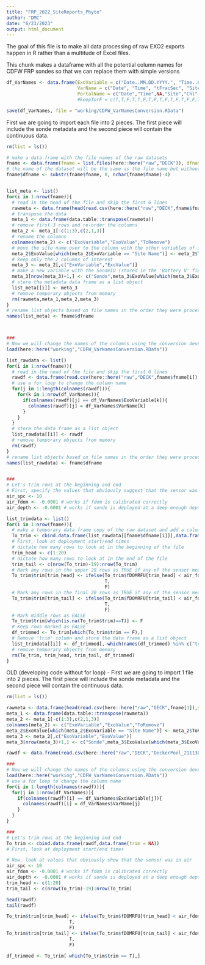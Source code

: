 ```yaml
---
title: "FRP_2022_SiteReports_Phyto"
author: "DMC"
date: "6/23/2023"
output: html_document
---
```


The goal of this file is to make all data processing of raw EXO2 exports happen in R rather than a multitude of Excel files.


This chunk makes a dataframe with all the potential column names for CDFW FRP sondes so that we can replace them with simple versions
```r
df_VarNames <- data.frame(ExoVariable = c("Date..MM.DD.YYYY.", "Time..HH.mm.ss.", "Time..Fract..Sec.", "Site.Name", "Chlorophyll.RFU", "Cond.µS.cm", "Depth.m", "fDOM.QSU", "fDOM.RFU", "nLF.Cond.µS.cm", "ODO...sat", "ODO...CB", "ODO.mg.L", "Pressure.psi.a", "Sal.psu", "SpCond.µS.cm", "TAL.PC.RFU", "TDS.mg.L", "Turbidity.FNU", "TSS.mg.L", "Wiper.Position.volt", "Temp..C", "Vertical.Position.m", "Battery.V", "Cable.Pwr.V"),
                          VarName = c("Date", "Time", "tFracSec", "Site", "ChlRFU","Cond", "Depthm", "fDOMQSU", "fDOMRFU", "nCond", "DOsat", "DOcb", "DOmgL", "PressurePSI", "SalPSU", "SPC", "PCRFU", "TDSmgL", "Turb", "TSSmgL", "WiperPos", "TempC", "VertPositionm", "Battery", "CablePwr"),
                          PortalName = c("Date","Time",NA,"Site","Chl",NA,"Depth",NA,"fDOM",NA,"DOsat",NA,"DOconc",NA,NA,"SPC","PC",NA,"Turb",NA,NA,"TempC",NA,"Battery",NA))#,
                          #keepTorF = c(T,T,F,T,T,F,T,F,T,F,T,F,T,F,F,T,T,F,T,F,T,T,F,T,F))

save(df_VarNames, file = "working/CDFW_VarNamesConversion.RData")
```


First we are going to import each file into 2 pieces. The first piece will include the sonde metadata and the second piece will contain the continuous data.
```r
rm(list = ls())

# make a data frame with the file names of the raw datasets
fname <- data.frame(fname = list.files(here::here("raw","DECK")), dfname = NA)
# the name of the dataset will be the same as the file name but without the appendage
fname$dfname <- substr(fname$fname, 0, nchar(fname$fname)-4)


list_meta <- list()
for(i in 1:nrow(fname)){
  # read in the head of the file and skip the first 6 lines
  rawmeta <- data.frame(head(read.csv(here::here("raw","DECK",fname$fname[i]),skip = 6, fileEncoding = "utf-16")))
  # transpose the data
  meta_1 <- data.frame(data.table::transpose(rawmeta))
  # remove first 3 rows and re-order the columns
  meta_2 <- meta_1[-c(1:3),c(2,1,3)]
  # rename the columns
  colnames(meta_2) <- c("ExoVariable","ExoValue","ToRemove")
  # move the site name over to the column with the other variables of interest
  meta_2$ExoValue[which(meta_2$ExoVariable == "Site Name")] <- meta_2$ToRemove[which(meta_2$ExoVariable == "Site Name")]
  # keep only the 2 columns of interest
  meta_3 <- meta_2[,c("ExoVariable","ExoValue")]
  # make a new variable with the SondeID (stored in the 'Battery V' field)
  meta_3[nrow(meta_3)+1,] <- c("Sonde",meta_3$ExoValue[which(meta_3$ExoVariable == "Battery V")])
  # store the metadata data frame as a list object
  list_meta[[i]] <- meta_3
  # remove temporary objects from memory
  rm(rawmeta,meta_1,meta_2,meta_3)
}
# rename list objects based on file names in the order they were processed
names(list_meta) <- fname$dfname



###
# Now we will change the names of the columns using the conversion developed previously
load(here::here("working","CDFW_VarNamesConversion.RData"))

list_rawdata <- list()
for(i in 1:nrow(fname)){
  # read in the head of the file and skip the first 6 lines
  rawdf <- data.frame(read.csv(here::here("raw","DECK",fname$fname[i]),skip = 9, fileEncoding = "utf-16", header = T))
  # use a for loop to change the column name
  for(j in 1:length(colnames(rawdf))){
    for(k in 1:nrow(df_VarNames)){
      if(colnames(rawdf)[j] == df_VarNames$ExoVariable[k]){
        colnames(rawdf)[j] = df_VarNames$VarName[k]
      }
    }
  }
  # store the data frame as a list object
  list_rawdata[[i]] <- rawdf
  # remove temporary objects from memory
  rm(rawdf)
}
# rename list objects based on file names in the order they were processed
names(list_rawdata) <- fname$dfname


###
# Let's trim rows at the beginning and end
# First, specify the values that obviously suggest that the sensor was in air
air_spc <- 10
air_fdom <- -0.0001 # works if fdom is calibrated correctly
air_depth <- -0.0001 # works if sonde is deployed at a deep enough depth (DECK deployments cut it really close on very low tides)

list_trimdata <- list()
for(i in 1:nrow(fname)){
  # make a temporary data frame copy of the raw dataset and add a column named 'trim'
  To_trim <- cbind.data.frame(list_rawdata[[fname$dfname[i]]],data.frame(trim = NA))
  # First, look at deployment start/end times
  # dictate how many rows to look at in the beginning of the file
  trim_head <- c(1:20)
  # dictate how many rows to look at in the end of the file
  trim_tail <- c(nrow(To_trim)-19):nrow(To_trim)
  # Mark any rows in the upper 20 rows as TRUE if any of the sensor measurements violates the thresholds
  To_trim$trim[trim_head] <- ifelse(To_trim$fDOMRFU[trim_head] < air_fdom | To_trim$SPC[trim_head] < air_spc | To_trim$Depthm[trim_head] < air_depth,
                                    T,
                                    F)
  # Mark any rows in the final 20 rows as TRUE if any of the sensor measurements violates the thresholds
  To_trim$trim[trim_tail] <- ifelse(To_trim$fDOMRFU[trim_tail] < air_fdom | To_trim$SPC[trim_tail] < air_spc | To_trim$Depthm[trim_tail] < air_depth,
                                    T,
                                    F)
  # Mark middle rows as FALSE
  To_trim$trim[which(is.na(To_trim$trim)==T)] <- F
  # Keep rows marked as FALSE
  df_trimmed <- To_trim[which(To_trim$trim == F),]
  # Remove 'trim' column and store the data frame as a list object 
  list_trimdata[[i]] <- df_trimmed[,-which(names(df_trimmed) %in% c("trim"))]
  # remove temporary objects from memory
  rm(To_trim, trim_head, trim_tail, df_trimmed)
}
```

OLD (developing code without for loop) - First we are going to import 1 file into 2 pieces. The first piece will include the sonde metadata and the second piece will contain the continuous data.
```r
rm(list = ls())

rawmeta <- data.frame(head(read.csv(here::here("raw","DECK",fname[1]),skip = 6, fileEncoding = "utf-16")))
meta_1 <- data.frame(data.table::transpose(rawmeta))
meta_2 <- meta_1[-c(1:3),c(2,1,3)]
colnames(meta_2) <- c("ExoVariable","ExoValue","ToRemove")
meta_2$ExoValue[which(meta_2$ExoVariable == "Site Name")] <- meta_2$ToRemove[which(meta_2$ExoVariable == "Site Name")]
meta_3 <- meta_2[,c("ExoVariable","ExoValue")]
meta_3[nrow(meta_3)+1,] <- c("Sonde",meta_3$ExoValue[which(meta_3$ExoVariable == "Battery V")])

rawdf <- data.frame(read.csv(here::here("raw","DECK","DeckerPool_211130to220127.csv"),skip = 9, fileEncoding = "utf-16", header = T))

### 
# Now we will change the names of the columns using the conversion developed previously
load(here::here("working","CDFW_VarNamesConversion.RData"))
# use a for loop to change the column name
for(i in 1:length(colnames(rawdf))){
  for(j in 1:nrow(df_VarNames)){
    if(colnames(rawdf)[i] == df_VarNames$ExoVariable[j]){
      colnames(rawdf)[i] = df_VarNames$VarName[j]
    }
  }
}

###
# Let's trim rows at the beginning and end
To_trim <- cbind.data.frame(rawdf,data.frame(trim = NA))
# First, look at deployment start/end times

# Now, look at values that obviously show that the sensor was in air
air_spc <- 10
air_fdom <- -0.0001 # works if fdom is calibrated correctly
air_depth <- -0.0001 # works if sonde is deployed at a deep enough depth (DECK deployments cut it really close on very low tides)
trim_head <- c(1:20)
trim_tail <- c(nrow(To_trim)-19):nrow(To_trim)

head(rawdf)
tail(rawdf)

To_trim$trim[trim_head] <- ifelse(To_trim$fDOMRFU[trim_head] < air_fdom | To_trim$SPC[trim_head] < air_spc | To_trim$Depthm[trim_head] < air_depth,
                       T,
                       F)
To_trim$trim[trim_tail] <- ifelse(To_trim$fDOMRFU[trim_tail] < air_fdom | To_trim$SPC[trim_tail] < air_spc | To_trim$Depthm[trim_tail] < air_depth,
                       T,
                       F)

df_trimmed <- To_trim[-which(To_trim$trim == T),]
```

